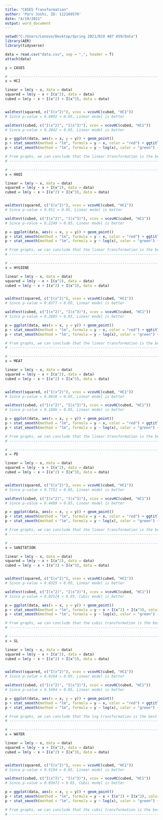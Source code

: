---
title: "CASES Transformation"
author: 'Parv Joshi, ID: 112169570'
date: "4/19/2021"
output: word_document
---

```{r}
setwd("C:/Users/Lenovo/Desktop/Spring 2021/ECO 487 459/Data")
library(AER)
library(tidyverse)

data = read.csv("data.csv", sep = ",", header = T)
attach(data)

```


```{r}
y = CASES

# ---------------------------------------------------------------------------
x = HCI

linear = lm(y ~ x, data = data)
squared = lm(y ~ x + I(x^2), data = data)
cubed = lm(y ~ x + I(x^2) + I(x^3), data = data)


waldtest(squared, c("I(x^2)"), vcov = vcovHC(cubed, "HC1"))
# Since p-value = 0.8092 > 0.05, Linear model is better

waldtest(cubed, c("I(x^2)", "I(x^3)"), vcov = vcovHC(cubed, "HC1"))
# Since p-value = 0.2042 > 0.05, Linear model is better

p = ggplot(data, aes(x = x, y = y)) + geom_point()
p + stat_smooth(method = "lm", formula = y ~ x, color = "red") + ggtitle("CASES vs. Linear Transformation of HCI")
p + stat_smooth(method = "lm", formula = y ~ log(x), color = "green") + ggtitle("CASES vs. Log Transformation of HCI")

# From graphs, we can conclude that the linear transformation is the best
# ---------------------------------------------------------------------------

# ---------------------------------------------------------------------------
x = HAQI

linear = lm(y ~ x, data = data)
squared = lm(y ~ x + I(x^2), data = data)
cubed = lm(y ~ x + I(x^2) + I(x^3), data = data)


waldtest(squared, c("I(x^2)"), vcov = vcovHC(cubed, "HC1"))
# Since p-value = 0.951 > 0.05, Linear model is better

waldtest(cubed, c("I(x^2)", "I(x^3)"), vcov = vcovHC(cubed, "HC1"))
# Since p-value = 0.2249 > 0.05, Linear model is better

p = ggplot(data, aes(x = x, y = y)) + geom_point()
p + stat_smooth(method = "lm", formula = y ~ x, color = "red") + ggtitle("CASES vs. Linear Transformation of HAQI")
p + stat_smooth(method = "lm", formula = y ~ log(x), color = "green") + ggtitle("CASES vs. Log Transformation of HAQI")

# From graphs, we can conclude that the linear transformation is the best
# ---------------------------------------------------------------------------

# ---------------------------------------------------------------------------
x = HYGIENE

linear = lm(y ~ x, data = data)
squared = lm(y ~ x + I(x^2), data = data)
cubed = lm(y ~ x + I(x^2) + I(x^3), data = data)


waldtest(squared, c("I(x^2)"), vcov = vcovHC(cubed, "HC1"))
# Since p-value = 0.8377 > 0.05, Linear model is better

waldtest(cubed, c("I(x^2)", "I(x^3)"), vcov = vcovHC(cubed, "HC1"))
# Since p-value = 0.2885 > 0.05, Linear model is better

p = ggplot(data, aes(x = x, y = y)) + geom_point()
p + stat_smooth(method = "lm", formula = y ~ x, color = "red") + ggtitle("CASES vs. Linear Transformation of HYGIENE")
p + stat_smooth(method = "lm", formula = y ~ log(x), color = "green") + ggtitle("CASES vs. Log Transformation of HYGIENE")

# From graphs, we can conclude that the linear transformation is the best
# ---------------------------------------------------------------------------

# ---------------------------------------------------------------------------
x = MEAT

linear = lm(y ~ x, data = data)
squared = lm(y ~ x + I(x^2), data = data)
cubed = lm(y ~ x + I(x^2) + I(x^3), data = data)


waldtest(squared, c("I(x^2)"), vcov = vcovHC(cubed, "HC1"))
# Since p-value = 0.8658 > 0.05, Linear model is better

waldtest(cubed, c("I(x^2)", "I(x^3)"), vcov = vcovHC(cubed, "HC1"))
# Since p-value = 0.1886 > 0.05, Linear model is better

p = ggplot(data, aes(x = x, y = y)) + geom_point()
p + stat_smooth(method = "lm", formula = y ~ x, color = "red") + ggtitle("CASES vs. Linear Transformation of MEAT")
p + stat_smooth(method = "lm", formula = y ~ log(x), color = "green") + ggtitle("CASES vs. Log Transformation of MEAT")

# From graphs, we can conclude that the linear transformation is the best
# ---------------------------------------------------------------------------

# ---------------------------------------------------------------------------
x = PD

linear = lm(y ~ x, data = data)
squared = lm(y ~ x + I(x^2), data = data)
cubed = lm(y ~ x + I(x^2) + I(x^3), data = data)


waldtest(squared, c("I(x^2)"), vcov = vcovHC(cubed, "HC1"))
# Since p-value = 0.7751 > 0.05, Linear model is better

waldtest(cubed, c("I(x^2)", "I(x^3)"), vcov = vcovHC(cubed, "HC1"))
# Since p-value = 0.4489 > 0.05, Linear model is better

p = ggplot(data, aes(x = x, y = y)) + geom_point()
p + stat_smooth(method = "lm", formula = y ~ x, color = "red") + ggtitle("CASES vs. Linear Transformation of PD")
p + stat_smooth(method = "lm", formula = y ~ log(x), color = "green") + ggtitle("CASES vs. Log Transformation of PD")

# From graphs, we can conclude that the linear transformation is the best
# ---------------------------------------------------------------------------

# ---------------------------------------------------------------------------
x = SANITATION

linear = lm(y ~ x, data = data)
squared = lm(y ~ x + I(x^2), data = data)
cubed = lm(y ~ x + I(x^2) + I(x^3), data = data)


waldtest(squared, c("I(x^2)"), vcov = vcovHC(cubed, "HC1"))
# Since p-value = 0.8325 > 0.05, Linear model is better

waldtest(cubed, c("I(x^2)", "I(x^3)"), vcov = vcovHC(cubed, "HC1"))
# Since p-value = 0.02524 < 0.05, Cubic model is better

p = ggplot(data, aes(x = x, y = y)) + geom_point()
p + stat_smooth(method = "lm", formula = y ~ x + I(x^2) + I(x^3), color = "blue") + ggtitle("CASES vs. Cubic Transformation of SANITATION")
p + stat_smooth(method = "lm", formula = y ~ log(x), color = "green") + ggtitle("CASES vs. Log Transformation of SANITATION")

# From graphs, we can conclude that the cubic transformation is the best
# ---------------------------------------------------------------------------

# ---------------------------------------------------------------------------
x = SL

linear = lm(y ~ x, data = data)
squared = lm(y ~ x + I(x^2), data = data)
cubed = lm(y ~ x + I(x^2) + I(x^3), data = data)


waldtest(squared, c("I(x^2)"), vcov = vcovHC(cubed, "HC1"))
# Since p-value = 0.9164 > 0.05, Linear model is better

waldtest(cubed, c("I(x^2)", "I(x^3)"), vcov = vcovHC(cubed, "HC1"))
# Since p-value = 0.5494 > 0.05, Linear model is better

p = ggplot(data, aes(x = x, y = y)) + geom_point()
p + stat_smooth(method = "lm", formula = y ~ x, color = "red") + ggtitle("CASES vs. Linear Transformation of SL")
p + stat_smooth(method = "lm", formula = y ~ log(x), color = "green") + ggtitle("CASES vs. Log Transformation of SL")

# From graphs, we can conclude that the log transformation is the best
# ---------------------------------------------------------------------------

# ---------------------------------------------------------------------------
x = WATER

linear = lm(y ~ x, data = data)
squared = lm(y ~ x + I(x^2), data = data)
cubed = lm(y ~ x + I(x^2) + I(x^3), data = data)


waldtest(squared, c("I(x^2)"), vcov = vcovHC(cubed, "HC1"))
# Since p-value = 0.9194 > 0.05, Linear model is better

waldtest(cubed, c("I(x^2)", "I(x^3)"), vcov = vcovHC(cubed, "HC1"))
# Since p-value = 0.03671 < 0.05, Cubic model is better

p = ggplot(data, aes(x = x, y = y)) + geom_point()
p + stat_smooth(method = "lm", formula = y ~ x + I(x^2) + I(x^3), color = "blue") + ggtitle("CASES vs. Cubic Transformation of WATER")
p + stat_smooth(method = "lm", formula = y ~ log(x), color = "green") + ggtitle("CASES vs. Log Transformation of WATER")

# From graphs, we can conclude that the cubic transformation is the best
# ---------------------------------------------------------------------------

```

